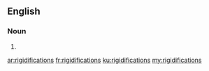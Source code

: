 ==English==

===Noun===
{{head|en|plural}}

# {{plural of|rigidification|lang=en|nocat=1}}

[[ar:rigidifications]]
[[fr:rigidifications]]
[[ku:rigidifications]]
[[my:rigidifications]]